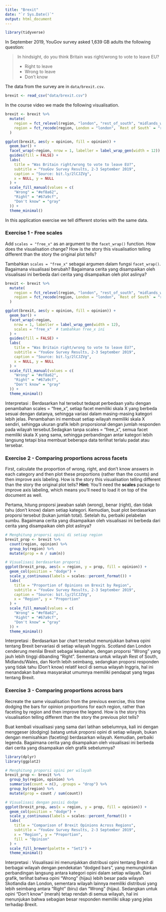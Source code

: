 ```yaml
---
title: "Brexit"
date: "`r Sys.Date()`"
output: html_document
---
```


```r
library(tidyverse)
```

In September 2019, YouGov survey asked 1,639 GB adults the following question:

> In hindsight, do you think Britain was right/wrong to vote to leave EU?
>
>- Right to leave  
>- Wrong to leave  
>- Don't know

The data from the survey are in `data/brexit.csv`.

```r
brexit <- read_csv("data/brexit.csv")
```

In the course video we made the following visualisation.

```r
brexit <- brexit %>%
  mutate(
    region = fct_relevel(region, "london", "rest_of_south", "midlands_wales", "north", "scot"),
    region = fct_recode(region, London = "london", `Rest of South` = "rest_of_south", `Midlands / Wales` = "midlands_wales", North = "north", Scotland = "scot")
  )

ggplot(brexit, aes(y = opinion, fill = opinion)) +
  geom_bar() +
  facet_wrap(~region, nrow = 1, labeller = label_wrap_gen(width = 12)) +
  guides(fill = FALSE) +
  labs(
    title = "Was Britain right/wrong to vote to leave EU?",
    subtitle = "YouGov Survey Results, 2-3 September 2019",
    caption = "Source: bit.ly/2lCJZVg",
    x = NULL, y = NULL
  ) +
  scale_fill_manual(values = c(
    "Wrong" = "#ef8a62",
    "Right" = "#67a9cf",
    "Don't know" = "gray"
  )) +
  theme_minimal()
```

In this application exercise we tell different stories with the same data.

### Exercise 1 - Free scales

Add `scales = "free_x"` as an argument to the `facet_wrap()` function. How does the visualisation change? How is the story this visualisation telling different than the story the original plot tells?

Tambahkan `scales = "free_x"` sebagai argumen dalam fungsi `facet_wrap()`. Bagaimana visualisasi berubah? Bagaimana cerita yang disampaikan oleh visualisasi ini berbeda dari cerita yang disampaikan oleh plot aslinya?

```r
brexit <- brexit %>%
  mutate(
    region = fct_relevel(region, "london", "rest_of_south", "midlands_wales", "north", "scot"),
    region = fct_recode(region, London = "london", `Rest of South` = "rest_of_south", `Midlands / Wales` = "midlands_wales", North = "north", Scotland = "scot")
  )

ggplot(brexit, aes(y = opinion, fill = opinion)) +
  geom_bar() +
  facet_wrap(~region,
    nrow = 1, labeller = label_wrap_gen(width = 12),
    scales = "free_x"  # tambahkan free_x ini
  ) +
  guides(fill = FALSE) +
  labs(
    title = "Was Britain right/wrong to vote to leave EU?",
    subtitle = "YouGov Survey Results, 2-3 September 2019",
    caption = "Source: bit.ly/2lCJZVg",
    x = NULL, y = NULL
  ) +
  scale_fill_manual(values = c(
    "Wrong" = "#ef8a62",
    "Right" = "#67a9cf",
    "Don't know" = "gray"
  )) +
  theme_minimal()
```

Interpretasi : 
Berdasarkan hal tersebut tedapat perbedaan yaitu dengan penambahan scales = "free_x", setiap facet memiliki skala X yang berbeda sesuai dengan datanya, sehingga variasi dalam masing-masing kategori lebih jelas. Penambahan ini membuat setiap wilayah memiliki skala X sendiri, sehingga ukuran grafik lebih proporsional dengan jumlah responden pada wilayah tersebut.Sedagkan tanpa scales = "free_x", semua facet memiliki skala X yang sama, sehingga perbandingan antar kategori lebih langsung tetapi bisa membuat beberapa data terlihat terlalu padat atau tersebar.


### Exercise 2 - Comparing proportions across facets

First, calculate the proportion of wrong, right, and don't know answers in each category and then plot these proportions (rather than the counts) and then improve axis labeling. How is the story this visualisation telling different than the story the original plot tells? **Hint:** You'll need the **scales** package to improve axis labeling, which means you'll need to load it on top of the document as well.

Pertama, hitung proporsi jawaban salah (wrong), benar (right), dan tidak tahu (don't know) dalam setiap kategori. Kemudian, buat plot berdasarkan proporsi tersebut (bukan jumlah total). Setelah itu, perbaiki pelabelan sumbu. Bagaimana cerita yang disampaikan oleh visualisasi ini berbeda dari cerita yang disampaikan oleh plot aslinya?

```r
# Menghitung proporsi opini di setiap region
brexit_prop <- brexit %>%
  count(region, opinion) %>%
  group_by(region) %>%
  mutate(prop = n / sum(n))

# Visualisasi berdasarkan proporsi
ggplot(brexit_prop, aes(x = region, y = prop, fill = opinion)) +
  geom_col(position = "dodge") +
  scale_y_continuous(labels = scales::percent_format()) +
  labs(
    title = "Proportion of Opinions on Brexit by Region",
    subtitle = "YouGov Survey Results, 2-3 September 2019",
    caption = "Source: bit.ly/2lCJZVg",
    x = "Region", y = "Proportion"
  ) +
  scale_fill_manual(values = c(
    "Wrong" = "#ef8a62",
    "Right" = "#67a9cf",
    "Don't know" = "gray"
  )) +
  theme_minimal()
```

Interpretasi :
Berdasarkan bar chart tersebut menunjukkan bahwa opini tentang Brexit bervariasi di setiap wilayah Inggris. Scotland dan London cenderung menilai Brexit sebagai kesalahan, dengan proporsi "Wrong" yang jauh lebih tinggi dibanding "Right". Sementara untuk wilayah Rest of South, Midlands/Wales, dan North lebih seimbang, sedangkan proporsi responden yang tidak tahu (Don't know) relatif kecil di semua wilayah Inggris, hal ini menandakan bahwa masyarakat umumnya memiliki pendapat yang tegas tentang Brexit.

### Exercise 3 - Comparing proportions across bars

Recreate the same visualisation from the previous exercise, this time dodging the bars for opinion proportions for each region, rather than faceting by region and then improve the legend. How is the story this visualisation telling different than the story the previous plot tells?

Buat kembali visualisasi yang sama dari latihan sebelumnya, kali ini dengan menggeser (dodging) batang untuk proporsi opini di setiap wilayah, bukan dengan memisahkan (faceting) berdasarkan wilayah. Kemudian, perbaiki legenda. Bagaimana cerita yang disampaikan oleh visualisasi ini berbeda dari cerita yang disampaikan oleh grafik sebelumnya?

```r
library(dplyr)
library(ggplot2)

# Menghitung proporsi opini per wilayah
brexit_prop <- brexit %>%
  group_by(region, opinion) %>%
  summarise(count = n(), .groups = "drop") %>%
  group_by(region) %>%  
  mutate(prop = count / sum(count))  

# Visualisasi dengan posisi dodge
ggplot(brexit_prop, aes(x = region, y = prop, fill = opinion)) +
  geom_col(position = "dodge") +
  scale_y_continuous(labels = scales::percent_format()) +
  labs(
    title = "Comparison of Brexit Opinions Across Regions",
    subtitle = "YouGov Survey Results, 2-3 September 2019",
    x = "Region", y = "Proportion",
    fill = "Opinion"  
  ) +
  scale_fill_brewer(palette = "Set1") +
  theme_minimal()

```

Interpretasi :
Visualisasi ini menunjukkan distribusi opini tentang Brexit di berbagai wilayah dengan pendekatan "dodged bars", yang memungkinkan perbandingan langsung antara kategori opini dalam setiap wilayah. Dari grafik, terlihat bahwa opini "Wrong" (hijau) lebih besar pada wilayah Skotlandia dan London, sementara wilayah lainnya memiliki distribusi yang lebih seimbang antara "Right" (biru) dan "Wrong" (hijau). Sedangkan untuk opini "Don't know" (merah) tetap rendah di semua wilayah, hal ini menunjukan bahwa sebagian besar responden memiliki sikap yang jelas terhadap Brexit.